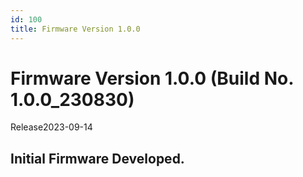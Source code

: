 ```yaml
---
id: 100
title: Firmware Version 1.0.0
---
```


# Firmware Version 1.0.0 (Build No. 1.0.0_230830)

Release<Separator/>2023-09-14

## Initial Firmware Developed.